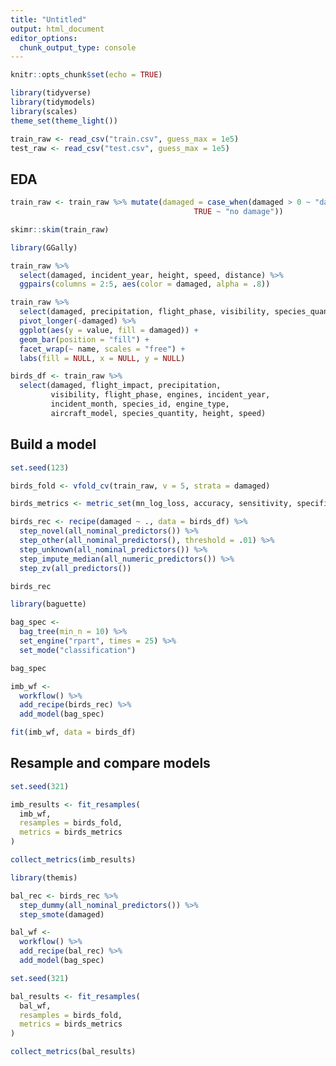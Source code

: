 ```yaml
---
title: "Untitled"
output: html_document
editor_options: 
  chunk_output_type: console
---
```


```r
knitr::opts_chunk$set(echo = TRUE)
```

```r
library(tidyverse)
library(tidymodels)
library(scales)
theme_set(theme_light())

train_raw <- read_csv("train.csv", guess_max = 1e5)
test_raw <- read_csv("test.csv", guess_max = 1e5)
```

## EDA

```r
train_raw <- train_raw %>% mutate(damaged = case_when(damaged > 0 ~ "damage", 
                                         TRUE ~ "no damage"))
```


```r
skimr::skim(train_raw)
```

```r
library(GGally)

train_raw %>% 
  select(damaged, incident_year, height, speed, distance) %>% 
  ggpairs(columns = 2:5, aes(color = damaged, alpha = .8))
```


```r
train_raw %>% 
  select(damaged, precipitation, flight_phase, visibility, species_quantity, flight_impact, engine_type) %>% 
  pivot_longer(-damaged) %>% 
  ggplot(aes(y = value, fill = damaged)) +
  geom_bar(position = "fill") +
  facet_wrap(~ name, scales = "free") +
  labs(fill = NULL, x = NULL, y = NULL)
```


```r
birds_df <- train_raw %>% 
  select(damaged, flight_impact, precipitation, 
         visibility, flight_phase, engines, incident_year, 
         incident_month, species_id, engine_type, 
         aircraft_model, species_quantity, height, speed)
```


## Build a model


```r
set.seed(123)

birds_fold <- vfold_cv(train_raw, v = 5, strata = damaged)

birds_metrics <- metric_set(mn_log_loss, accuracy, sensitivity, specificity)
```

```r
birds_rec <- recipe(damaged ~ ., data = birds_df) %>% 
  step_novel(all_nominal_predictors()) %>%
  step_other(all_nominal_predictors(), threshold = .01) %>% 
  step_unknown(all_nominal_predictors()) %>% 
  step_impute_median(all_numeric_predictors()) %>% 
  step_zv(all_predictors())

birds_rec
```

```r
library(baguette)

bag_spec <- 
  bag_tree(min_n = 10) %>% 
  set_engine("rpart", times = 25) %>% 
  set_mode("classification")

bag_spec
```

```r
imb_wf <- 
  workflow() %>% 
  add_recipe(birds_rec) %>% 
  add_model(bag_spec) 

fit(imb_wf, data = birds_df)
```



## Resample and compare models


```r
set.seed(321)

imb_results <- fit_resamples(
  imb_wf, 
  resamples = birds_fold,
  metrics = birds_metrics
)

collect_metrics(imb_results)
```


```r
library(themis)

bal_rec <- birds_rec %>%
  step_dummy(all_nominal_predictors()) %>% 
  step_smote(damaged)

bal_wf <- 
  workflow() %>% 
  add_recipe(bal_rec) %>% 
  add_model(bag_spec)

set.seed(321)

bal_results <- fit_resamples(
  bal_wf, 
  resamples = birds_fold,
  metrics = birds_metrics
)

collect_metrics(bal_results)
```






